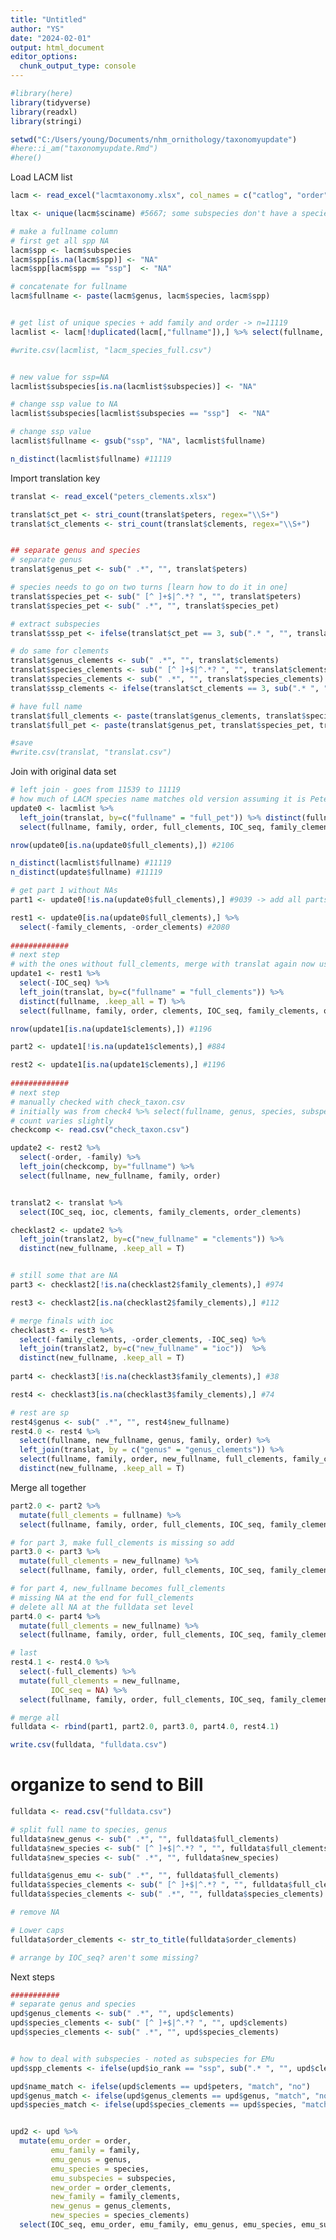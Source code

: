 ```yaml
---
title: "Untitled"
author: "YS"
date: "2024-02-01"
output: html_document
editor_options: 
  chunk_output_type: console
---
```


```r
#library(here)
library(tidyverse)
library(readxl)
library(stringi)
```

```r
setwd("C:/Users/young/Documents/nhm_ornithology/taxonomyupdate")
#here::i_am("taxonomyupdate.Rmd")
#here()
```

Load LACM list

```r
lacm <- read_excel("lacmtaxonomy.xlsx", col_names = c("catlog", "order", "family", "genus", "species", "subspecies", "rank", "sciname"), skip=1)

ltax <- unique(lacm$sciname) #5667; some subspecies don't have a species level entry

# make a fullname column
# first get all spp NA 
lacm$spp <- lacm$subspecies
lacm$spp[is.na(lacm$spp)] <- "NA"
lacm$spp[lacm$spp == "ssp"]  <- "NA" 

# concatenate for fullname 
lacm$fullname <- paste(lacm$genus, lacm$species, lacm$spp)


# get list of unique species + add family and order -> n=11119
lacmlist <- lacm[!duplicated(lacm[,"fullname"]),] %>% select(fullname, sciname, subspecies, genus, species, family, order)

#write.csv(lacmlist, "lacm_species_full.csv")


# new value for ssp=NA
lacmlist$subspecies[is.na(lacmlist$subspecies)] <- "NA"

# change ssp value to NA
lacmlist$subspecies[lacmlist$subspecies == "ssp"]  <- "NA" 

# change ssp value
lacmlist$fullname <- gsub("ssp", "NA", lacmlist$fullname)

n_distinct(lacmlist$fullname) #11119
```

Import translation key
```r
translat <- read_excel("peters_clements.xlsx")

translat$ct_pet <- stri_count(translat$peters, regex="\\S+")
translat$ct_clements <- stri_count(translat$clements, regex="\\S+")


## separate genus and species
# separate genus
translat$genus_pet <- sub(" .*", "", translat$peters)

# species needs to go on two turns [learn how to do it in one]
translat$species_pet <- sub(" [^ ]+$|^.*? ", "", translat$peters)
translat$species_pet <- sub(" .*", "", translat$species_pet)

# extract subspecies
translat$ssp_pet <- ifelse(translat$ct_pet == 3, sub(".* ", "", translat$peters), "NA")

# do same for clements
translat$genus_clements <- sub(" .*", "", translat$clements)
translat$species_clements <- sub(" [^ ]+$|^.*? ", "", translat$clements)
translat$species_clements <- sub(" .*", "", translat$species_clements)
translat$ssp_clements <- ifelse(translat$ct_clements == 3, sub(".* ", "", translat$clements), "NA")

# have full name
translat$full_clements <- paste(translat$genus_clements, translat$species_clements, translat$ssp_clements, sep = " ")
translat$full_pet <- paste(translat$genus_pet, translat$species_pet, translat$ssp_pet, sep = " ")

#save
#write.csv(translat, "translat.csv")
```


Join with original data set
```r
# left join - goes from 11539 to 11119
# how much of LACM species name matches old version assuming it is Peters
update0 <- lacmlist %>% 
  left_join(translat, by=c("fullname" = "full_pet")) %>% distinct(fullname, .keep_all = TRUE) %>% 
  select(fullname, family, order, full_clements, IOC_seq, family_clements, order_clements)

nrow(update0[is.na(update0$full_clements),]) #2106

n_distinct(lacmlist$fullname) #11119
n_distinct(update$fullname) #11119

# get part 1 without NAs
part1 <- update0[!is.na(update0$full_clements),] #9039 -> add all parts for 11119

rest1 <- update0[is.na(update0$full_clements),] %>% 
  select(-family_clements, -order_clements) #2080
  
#############
# next step
# with the ones without full_clements, merge with translat again now using clements
update1 <- rest1 %>% 
  select(-IOC_seq) %>% 
  left_join(translat, by=c("fullname" = "full_clements")) %>% 
  distinct(fullname, .keep_all = T) %>% 
  select(fullname, family, order, clements, IOC_seq, family_clements, order_clements)

nrow(update1[is.na(update1$clements),]) #1196

part2 <- update1[!is.na(update1$clements),] #884

rest2 <- update1[is.na(update1$clements),] #1196
 
#############
# next step
# manually checked with check_taxon.csv
# initially was from check4 %>% select(fullname, genus, species, subspecies, family, order)
# count varies slightly
checkcomp <- read.csv("check_taxon.csv")

update2 <- rest2 %>% 
  select(-order, -family) %>% 
  left_join(checkcomp, by="fullname") %>% 
  select(fullname, new_fullname, family, order) 


translat2 <- translat %>% 
  select(IOC_seq, ioc, clements, family_clements, order_clements)

checklast2 <- update2 %>% 
  left_join(translat2, by=c("new_fullname" = "clements")) %>% 
  distinct(new_fullname, .keep_all = T)


# still some that are NA
part3 <- checklast2[!is.na(checklast2$family_clements),] #974

rest3 <- checklast2[is.na(checklast2$family_clements),] #112

# merge finals with ioc
checklast3 <- rest3 %>% 
  select(-family_clements, -order_clements, -IOC_seq) %>% 
  left_join(translat2, by=c("new_fullname" = "ioc"))  %>% 
  distinct(new_fullname, .keep_all = T)
  
part4 <- checklast3[!is.na(checklast3$family_clements),] #38

rest4 <- checklast3[is.na(checklast3$family_clements),] #74

# rest are sp 
rest4$genus <- sub(" .*", "", rest4$new_fullname)
rest4.0 <- rest4 %>% 
  select(fullname, new_fullname, genus, family, order) %>%   
  left_join(translat, by = c("genus" = "genus_clements")) %>% 
  select(fullname, family, order, new_fullname, full_clements, family_clements, order_clements) %>% 
  distinct(new_fullname, .keep_all = T)
```


Merge all together
```r
part2.0 <- part2 %>% 
  mutate(full_clements = fullname) %>% 
  select(fullname, family, order, full_clements, IOC_seq, family_clements, order_clements)

# for part 3, make full_clements is missing so add
part3.0 <- part3 %>% 
  mutate(full_clements = new_fullname) %>% 
  select(fullname, family, order, full_clements, IOC_seq, family_clements, order_clements)

# for part 4, new_fullname becomes full_clements
# missing NA at the end for full_clements
# delete all NA at the fulldata set level
part4.0 <- part4 %>% 
  mutate(full_clements = new_fullname) %>% 
  select(fullname, family, order, full_clements, IOC_seq, family_clements, order_clements)

# last
rest4.1 <- rest4.0 %>% 
  select(-full_clements) %>% 
  mutate(full_clements = new_fullname,
         IOC_seq = NA) %>% 
  select(fullname, family, order, full_clements, IOC_seq, family_clements, order_clements)

# merge all 
fulldata <- rbind(part1, part2.0, part3.0, part4.0, rest4.1)

write.csv(fulldata, "fulldata.csv")
```


# organize to send to Bill
```r
fulldata <- read.csv("fulldata.csv")

# split full name to species, genus
fulldata$new_genus <- sub(" .*", "", fulldata$full_clements)
fulldata$new_species <- sub(" [^ ]+$|^.*? ", "", fulldata$full_clements)
fulldata$new_species <- sub(" .*", "", fulldata$new_species)

fulldata$genus_emu <- sub(" .*", "", fulldata$full_clements)
fulldata$species_clements <- sub(" [^ ]+$|^.*? ", "", fulldata$full_clements)
fulldata$species_clements <- sub(" .*", "", fulldata$species_clements)

# remove NA

# Lower caps 
fulldata$order_clements <- str_to_title(fulldata$order_clements)

# arrange by IOC_seq? aren't some missing? 
```



Next steps
```r
###########
# separate genus and species
upd$genus_clements <- sub(" .*", "", upd$clements)
upd$species_clements <- sub(" [^ ]+$|^.*? ", "", upd$clements)
upd$species_clements <- sub(" .*", "", upd$species_clements)


# how to deal with subspecies - noted as subspecies for EMu
upd$spp_clements <- ifelse(upd$io_rank == "ssp", sub(".* ", "", upd$clements), NA)

upd$name_match <- ifelse(upd$clements == upd$peters, "match", "no")
upd$genus_match <- ifelse(upd$genus_clements == upd$genus, "match", "no")
upd$species_match <- ifelse(upd$species_clements == upd$species, "match", "no")


upd2 <- upd %>% 
  mutate(emu_order = order,
         emu_family = family,
         emu_genus = genus,
         emu_species = species,
         emu_subspecies = subspecies,
         new_order = order_clements,
         new_family = family_clements,
         new_genus = genus_clements,
         new_species = species_clements)
  select(IOC_seq, emu_order, emu_family, emu_genus, emu_species, emu_subspecies, new_order, new_family, new_genus, new_species, )
```
